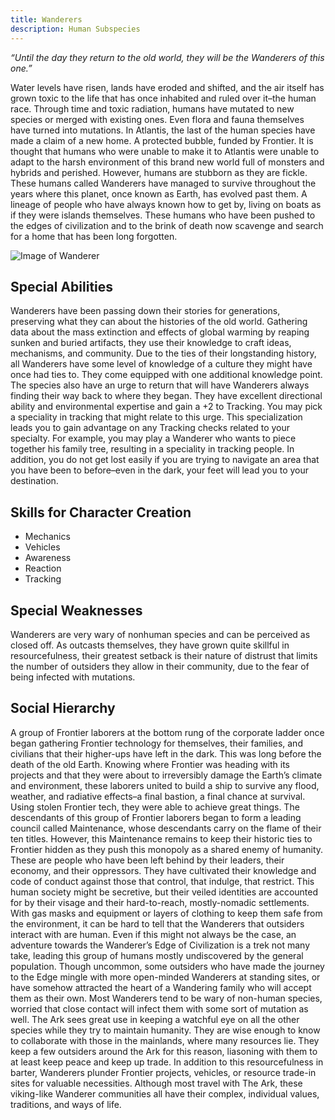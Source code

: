```yaml
---
title: Wanderers
description: Human Subspecies
---
```


_“Until the day they return to the old world, they will be the Wanderers of this one.”_

Water levels have risen, lands have eroded and shifted, and the air itself has grown toxic to the life that has once inhabited and ruled over it–the human race. Through time and toxic radiation, humans have mutated to new species or merged with existing ones. Even flora and fauna themselves have turned into mutations. In Atlantis, the last of the human species have made a claim of a new home. A protected bubble, funded by Frontier. It is thought that humans who were unable to make it to Atlantis were unable to adapt to the harsh environment of this brand new world full of monsters and hybrids and perished. However, humans are stubborn as they are fickle. These humans called Wanderers have managed to survive throughout the years where this planet, once known as Earth, has evolved past them. A lineage of people who have always known how to get by, living on boats as if they were islands themselves. These humans who have been pushed to the edges of civilization and to the brink of death now scavenge and search for a home that has been long forgotten.

![Image of Wanderer](../../../assets/species/wanderer.PNG)

## Special Abilities

Wanderers have been passing down their stories for generations, preserving what they can about the histories of the old world. Gathering data about the mass extinction and effects of global warming by reaping sunken and buried artifacts, they use their knowledge to craft ideas, mechanisms, and community. Due to the ties of their longstanding history, all Wanderers have some level of knowledge of a culture they might have once had ties to. They come equipped with one additional knowledge point. The species also have an urge to return that will have Wanderers always finding their way back to where they began. They have excellent directional ability and environmental expertise and gain a +2 to Tracking. You may pick a speciality in tracking that might relate to this urge. This specialization leads you to gain advantage on any Tracking checks related to your specialty. For example, you may play a Wanderer who wants to piece together his family tree, resulting in a speciality in tracking people. In addition, you do not get lost easily if you are trying to navigate an area that you have been to before–even in the dark, your feet will lead you to your destination.

## Skills for Character Creation

-   Mechanics
-   Vehicles
-   Awareness
-   Reaction
-   Tracking

## Special Weaknesses

Wanderers are very wary of nonhuman species and can be perceived as closed off. As outcasts themselves, they have grown quite skillful in resourcefulness, their greatest setback is their nature of distrust that limits the number of outsiders they allow in their community, due to the fear of being infected with mutations.

## Social Hierarchy

A group of Frontier laborers at the bottom rung of the corporate ladder once began gathering Frontier technology for themselves, their families, and civilians that their higher-ups have left in the dark. This was long before the death of the old Earth. Knowing where Frontier was heading with its projects and that they were about to irreversibly damage the Earth’s climate and environment, these laborers united to build a ship to survive any flood, weather, and radiative effects–a final bastion, a final chance at survival. Using stolen Frontier tech, they were able to achieve great things. The descendants of this group of Frontier laborers began to form a leading council called Maintenance, whose descendants carry on the flame of their ten titles. However, this Maintenance remains to keep their historic ties to Frontier hidden as they push this monopoly as a shared enemy of humanity. These are people who have been left behind by their leaders, their economy, and their oppressors. They have cultivated their knowledge and code of conduct against those that control, that indulge, that restrict. This human society might be secretive, but their veiled identities are accounted for by their visage and their hard-to-reach, mostly-nomadic settlements. With gas masks and equipment or layers of clothing to keep them safe from the environment, it can be hard to tell that the Wanderers that outsiders interact with are human. Even if this might not always be the case, an adventure towards the Wanderer’s Edge of Civilization is a trek not many take, leading this group of humans mostly undiscovered by the general population. Though uncommon, some outsiders who have made the journey to the Edge mingle with more open-minded Wanderers at standing sites, or have somehow attracted the heart of a Wandering family who will accept them as their own. Most Wanderers tend to be wary of non-human species, worried that close contact will infect them with some sort of mutation as well. The Ark sees great use in keeping a watchful eye on all the other species while they try to maintain humanity. They are wise enough to know to collaborate with those in the mainlands, where many resources lie. They keep a few outsiders around the Ark for this reason, liasoning with them to at least keep peace and keep up trade. In addition to this resourcefulness in barter, Wanderers plunder Frontier projects, vehicles, or resource trade-in sites for valuable necessities. Although most travel with The Ark, these viking-like Wanderer communities all have their complex, individual values, traditions, and ways of life.

